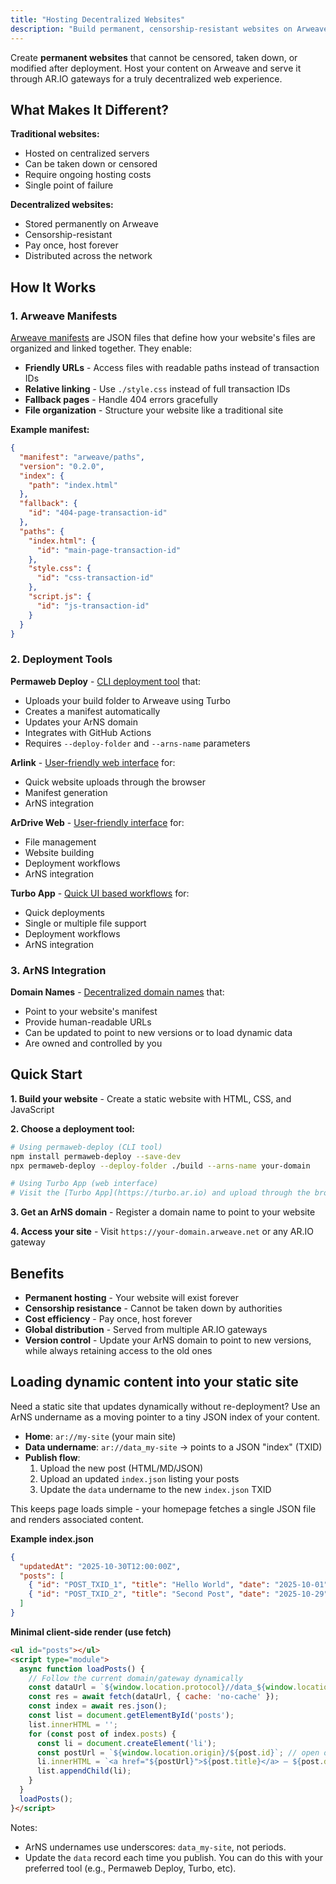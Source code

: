 ```yaml
---
title: "Hosting Decentralized Websites"
description: "Build permanent, censorship-resistant websites on Arweave using manifests and deployment tools"
---
```


Create **permanent websites** that cannot be censored, taken down, or modified after deployment. Host your content on Arweave and serve it through AR.IO gateways for a truly decentralized web experience.

## What Makes It Different?

**Traditional websites:**

- Hosted on centralized servers
- Can be taken down or censored
- Require ongoing hosting costs
- Single point of failure

**Decentralized websites:**

- Stored permanently on Arweave
- Censorship-resistant
- Pay once, host forever
- Distributed across the network

## How It Works

### 1. Arweave Manifests

[Arweave manifests](/build/upload/manifests) are JSON files that define how your website's files are organized and linked together. They enable:

- **Friendly URLs** - Access files with readable paths instead of transaction IDs
- **Relative linking** - Use `./style.css` instead of full transaction IDs
- **Fallback pages** - Handle 404 errors gracefully
- **File organization** - Structure your website like a traditional site

**Example manifest:**

```json
{
  "manifest": "arweave/paths",
  "version": "0.2.0",
  "index": {
    "path": "index.html"
  },
  "fallback": {
    "id": "404-page-transaction-id"
  },
  "paths": {
    "index.html": {
      "id": "main-page-transaction-id"
    },
    "style.css": {
      "id": "css-transaction-id"
    },
    "script.js": {
      "id": "js-transaction-id"
    }
  }
}
```

### 2. Deployment Tools

**Permaweb Deploy** - [CLI deployment tool](https://github.com/permaweb/permaweb-deploy) that:

- Uploads your build folder to Arweave using Turbo
- Creates a manifest automatically
- Updates your ArNS domain
- Integrates with GitHub Actions
- Requires `--deploy-folder` and `--arns-name` parameters

**Arlink** - [User-friendly web interface](https://arlink.ar.io/) for:

- Quick website uploads through the browser
- Manifest generation
- ArNS integration

**ArDrive Web** - [User-friendly interface](/build/guides/deploy-dapp-with-ardrive-web) for:

- File management
- Website building
- Deployment workflows
- ArNS integration

**Turbo App** - [Quick UI based workflows](https://turbo.ar.io) for:

- Quick deployments
- Single or multiple file support
- Deployment workflows
- ArNS integration

### 3. ArNS Integration

**Domain Names** - [Decentralized domain names](/learn/arns) that:

- Point to your website's manifest
- Provide human-readable URLs
- Can be updated to point to new versions or to load dynamic data
- Are owned and controlled by you

## Quick Start

**1. Build your website** - Create a static website with HTML, CSS, and JavaScript

**2. Choose a deployment tool:**

```bash
# Using permaweb-deploy (CLI tool)
npm install permaweb-deploy --save-dev
npx permaweb-deploy --deploy-folder ./build --arns-name your-domain

# Using Turbo App (web interface)
# Visit the [Turbo App](https://turbo.ar.io) and upload through the browser
```

**3. Get an ArNS domain** - Register a domain name to point to your website

**4. Access your site** - Visit `https://your-domain.arweave.net` or any AR.IO gateway

## Benefits

- **Permanent hosting** - Your website will exist forever
- **Censorship resistance** - Cannot be taken down by authorities
- **Cost efficiency** - Pay once, host forever
- **Global distribution** - Served from multiple AR.IO gateways
- **Version control** - Update your ArNS domain to point to new versions, while always retaining access to the old ones

## Loading dynamic content into your static site

Need a static site that updates dynamically without re-deployment? Use an ArNS undername as a moving pointer to a tiny JSON index of your content.

- **Home**: `ar://my-site` (your main site)
- **Data undername**: `ar://data_my-site` → points to a JSON "index" (TXID)
- **Publish flow**:
  1) Upload the new post (HTML/MD/JSON)
  2) Upload an updated `index.json` listing your posts
  3) Update the `data` undername to the new `index.json` TXID

This keeps page loads simple - your homepage fetches a single JSON file and renders associated content.

**Example index.json**

```json
{
  "updatedAt": "2025-10-30T12:00:00Z",
  "posts": [
    { "id": "POST_TXID_1", "title": "Hello World", "date": "2025-10-01" },
    { "id": "POST_TXID_2", "title": "Second Post", "date": "2025-10-29" }
  ]
}
```

**Minimal client-side render (use fetch)**

```html
<ul id="posts"></ul>
<script type="module">
  async function loadPosts() {
    // Follow the current domain/gateway dynamically
    const dataUrl = `${window.location.protocol}//data_${window.location.hostname}`;
    const res = await fetch(dataUrl, { cache: 'no-cache' });
    const index = await res.json();
    const list = document.getElementById('posts');
    list.innerHTML = '';
    for (const post of index.posts) {
      const li = document.createElement('li');
      const postUrl = `${window.location.origin}/${post.id}`; // open on current gateway/domain
      li.innerHTML = `<a href="${postUrl}">${post.title}</a> — ${post.date}`;
      list.appendChild(li);
    }
  }
  loadPosts();
}</script>
```

Notes:
- ArNS undernames use underscores: `data_my-site`, not periods.
- Update the `data` record each time you publish. You can do this with your preferred tool (e.g., Permaweb Deploy, Turbo, etc).